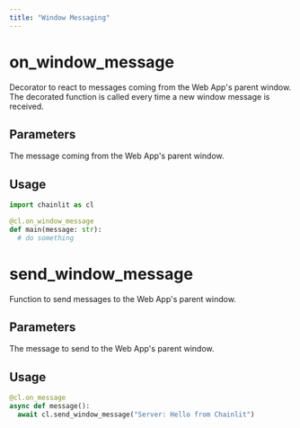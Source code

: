 ```yaml
---
title: "Window Messaging"
---
```


# on_window_message

Decorator to react to messages coming from the Web App's parent window.
The decorated function is called every time a new window message is received.

## Parameters

<ParamField path="message" type="str">
  The message coming from the Web App's parent window.
</ParamField>

## Usage

```python
import chainlit as cl

@cl.on_window_message
def main(message: str):
  # do something
```

# send_window_message

Function to send messages to the Web App's parent window.

## Parameters

<ParamField path="message" type="str">
  The message to send to the Web App's parent window.
</ParamField>

## Usage

```python
@cl.on_message
async def message():
  await cl.send_window_message("Server: Hello from Chainlit")
```